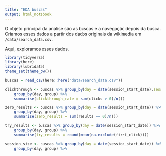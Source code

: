 ```yaml
---
title: "EDA buscas"
output: html_notebook
---
```


O objeto principal da análise são as buscas e a navegação depois da busca. Criamos esses dados a partir dos dados originais da wikimedia em `/data/search_data.csv`. 

Aqui, exploramos esses dados. 

```r
library(tidyverse)
library(here)
library(lubridate)
theme_set(theme_bw())
```

```r
buscas = read_csv(here::here("data/search_data.csv"))

```
```r
clickthrough <- buscas %>% group_by(day = date(session_start_date),session = session_id, group) %>%     summarise(clicks = sum(num_clicks)) %>% 
    group_by(day, group) %>% 
    summarise(clickthrough_rate = sum(clicks > 0)/n()) 

zero_results <- buscas %>% group_by(day = date(session_start_date)) %>% 
    group_by(day, group) %>% 
    summarise(zero_results = sum(results == 0)/n())

try_results <- buscas %>% group_by(day = date(session_start_date)) %>% 
    group_by(day, group) %>% 
    summarise(try_results = round(mean(na.exclude(first_click))))

session_size <- buscas %>% group_by(day = date(session_start_date)) %>% 
    group_by(day, group) %>% 





```



